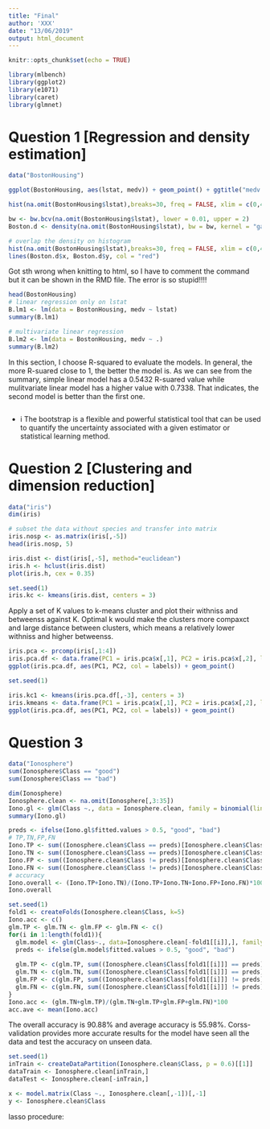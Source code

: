 ```yaml
---
title: "Final"
author: 'XXX'
date: "13/06/2019"
output: html_document
---
```


```r
knitr::opts_chunk$set(echo = TRUE)
```

```r
library(mlbench)
library(ggplot2)
library(e1071)
library(caret)
library(glmnet)
```


# Question 1 [Regression and density estimation]

```r
data("BostonHousing")

ggplot(BostonHousing, aes(lstat, medv)) + geom_point() + ggtitle("medv vs lstat")
```

```r
hist(na.omit(BostonHousing$lstat),breaks=30, freq = FALSE, xlim = c(0,40), main = "Distribution of lstat", xlab = "lstat") 
```

```r
bw <- bw.bcv(na.omit(BostonHousing$lstat), lower = 0.01, upper = 2) 
Boston.d <- density(na.omit(BostonHousing$lstat), bw = bw, kernel = "gaussian")

# overlap the density on histogram
hist(na.omit(BostonHousing$lstat),breaks=30, freq = FALSE, xlim = c(0,40), main = "Gaussian density estimate of lstat", xlab = "lstat") 
lines(Boston.d$x, Boston.d$y, col = "red")
```
Got sth wrong when knitting to html, so I have to comment the command but it can be shown in the RMD file. The error is so stupid!!!!


```r
head(BostonHousing)
# linear regression only on lstat
B.lm1 <- lm(data = BostonHousing, medv ~ lstat)
summary(B.lm1)

# multivariate linear regression
B.lm2 <- lm(data = BostonHousing, medv ~ .)
summary(B.lm2)
```
In this section, I choose R-squared to evaluate the models. In general, the more R-suared close to 1, the better the model is. As we can see from the summary, simple linear model has a 0.5432  R-suared value while mulitvariate linear model has a higher value with 0.7338. That indicates, the second model is better than the first one.

```r

```
* i The bootstrap is a flexible and powerful statistical tool that can be used to quantify the uncertainty associated with a given estimator or statistical learning method.



# Question 2 [Clustering and dimension reduction]

```r
data("iris")
dim(iris)

# subset the data without species and transfer into matrix
iris.nosp <- as.matrix(iris[,-5])
head(iris.nosp, 5)
```

```r
iris.dist <- dist(iris[,-5], method="euclidean")
iris.h <- hclust(iris.dist)
plot(iris.h, cex = 0.35)
```

```r
set.seed(1)
iris.kc <- kmeans(iris.dist, centers = 3)
```
Apply a set of K values to k-means cluster and plot their withniss and betweenss against K. Optimal k would make the clusters more compaxct and large distance between clusters, which means a relatively lower withniss and higher betweenss.

```r
iris.pca <- prcomp(iris[,1:4])
iris.pca.df <- data.frame(PC1 = iris.pca$x[,1], PC2 = iris.pca$x[,2], labels = as.factor(iris$Species))
ggplot(iris.pca.df, aes(PC1, PC2, col = labels)) + geom_point()
```

```r
set.seed(1)

iris.kc1 <- kmeans(iris.pca.df[,-3], centers = 3)
iris.kmeans <- data.frame(PC1 = iris.pca$x[,1], PC2 = iris.pca$x[,2], labels = as.factor(iris.kc1$cluster))
ggplot(iris.pca.df, aes(PC1, PC2, col = labels)) + geom_point()
```

# Question 3

```r
data("Ionosphere")
sum(Ionosphere$Class == "good")
sum(Ionosphere$Class == "bad")
```

```r
dim(Ionosphere)
Ionosphere.clean <- na.omit(Ionosphere[,3:35])
Iono.gl <- glm(Class ~., data = Ionosphere.clean, family = binomial(link = 'logit'))
summary(Iono.gl)
```

```r
preds <- ifelse(Iono.gl$fitted.values > 0.5, "good", "bad")
# TP,TN,FP,FN
Iono.TP <- sum((Ionosphere.clean$Class == preds)[Ionosphere.clean$Class == "good"])
Iono.TN <- sum((Ionosphere.clean$Class == preds)[Ionosphere.clean$Class == "bad"])
Iono.FP <- sum((Ionosphere.clean$Class != preds)[Ionosphere.clean$Class == "good"])
Iono.FN <- sum((Ionosphere.clean$Class != preds)[Ionosphere.clean$Class == "bad"])
# accuracy
Iono.overall <- (Iono.TP+Iono.TN)/(Iono.TP+Iono.TN+Iono.FP+Iono.FN)*100
Iono.overall
```

```r
set.seed(1)
fold1 <- createFolds(Ionosphere.clean$Class, k=5)
Iono.acc <- c()
glm.TP <- glm.TN <- glm.FP <- glm.FN <- c()
for(i in 1:length(fold1)){
  glm.model <- glm(Class~., data=Ionosphere.clean[-fold1[[i]],], family = binomial(link = 'logit'))
  preds <- ifelse(glm.model$fitted.values > 0.5, "good", "bad")
  
  glm.TP <- c(glm.TP, sum((Ionosphere.clean$Class[fold1[[i]]] == preds)[preds == "good"]))
  glm.TN <- c(glm.TN, sum((Ionosphere.clean$Class[fold1[[i]]] == preds)[preds == "bad"]))
  glm.FP <- c(glm.FP, sum((Ionosphere.clean$Class[fold1[[i]]] != preds)[preds == "good"]))
  glm.FN <- c(glm.FN, sum((Ionosphere.clean$Class[fold1[[i]]] != preds)[preds == "bad"]))
}
Iono.acc <- (glm.TN+glm.TP)/(glm.TN+glm.TP+glm.FP+glm.FN)*100
acc.ave <- mean(Iono.acc)
```
The overall accuracy is 90.88% and average accuracy is 55.98%. Corss-validation provides more accurate results for the model have seen all the data and test the accuracy on unseen data. 

```r
set.seed(1)
inTrain <- createDataPartition(Ionosphere.clean$Class, p = 0.6)[[1]]
dataTrain <- Ionosphere.clean[inTrain,]
dataTest <- Ionosphere.clean[-inTrain,]

x <- model.matrix(Class ~., Ionosphere.clean[,-1])[,-1]
y <- Ionosphere.clean$Class


```

lasso procedure:
